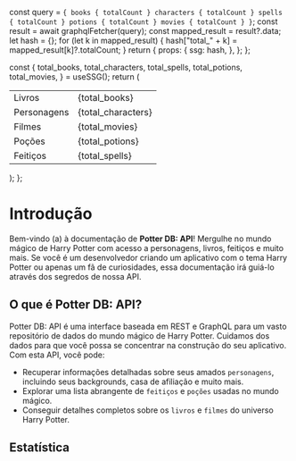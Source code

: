 


  const query = `
    {
      books {
        totalCount
      }
      characters {
        totalCount
      }
      spells {
        totalCount
      }
      potions {
        totalCount
      }
      movies {
        totalCount
      }
    }
  `;
  const result = await graphqlFetcher(query);
  const mapped_result = result?.data;
  let hash = {};
  for (let k in mapped_result) {
    hash["total_" + k] = mapped_result[k]?.totalCount;
  }
  return {
    props: {
      ssg: hash,
    },
  };
};

  const {
    total_books,
    total_characters,
    total_spells,
    total_potions,
    total_movies,
  } = useSSG();
  return (
    <table>
      <tbody>
        <tr>
          <td>Livros</td>
          <td>{total_books}</td>
        </tr>
        <tr>
          <td>Personagens</td>
          <td>{total_characters}</td>
        </tr>
        <tr>
          <td>Filmes</td>
          <td>{total_movies}</td>
        </tr>
        <tr>
          <td>Poções</td>
          <td>{total_potions}</td>
        </tr>
        <tr>
          <td>Feitiços</td>
          <td>{total_spells}</td>
        </tr>
      </tbody>
    </table>
  );
};

# Introdução

Bem-vindo (a) à documentação de **Potter DB: API**!
Mergulhe no mundo mágico de Harry Potter com acesso a personagens, livros, feitiços e muito mais. 
Se você é um desenvolvedor criando um aplicativo com o tema Harry Potter ou apenas um fã de curiosidades, essa documentação irá guiá-lo através dos segredos de nossa API.

## O que é Potter DB: API?

Potter DB: API é uma interface baseada em REST e GraphQL para um vasto repositório de dados do mundo mágico de Harry Potter. Cuidamos dos dados para que você possa se concentrar na construção do seu aplicativo. Com esta API, você pode:
- Recuperar informações detalhadas sobre seus amados `personagens`, incluindo seus backgrounds, casa de afiliação e muito mais.
- Explorar uma lista abrangente de `feitiços` e `poções` usadas no mundo mágico.
- Conseguir detalhes completos sobre os `livros` e `filmes` do universo Harry Potter. 

## Estatística

<Stats />

